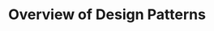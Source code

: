 ---
title: Overview of Design Patterns
description: Understand the patterns used in the Structured Rapid Development system.
sidebar:
    order: 0
---